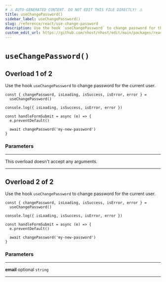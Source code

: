 ```yaml
---
# ⚠️ AUTO-GENERATED CONTENT. DO NOT EDIT THIS FILE DIRECTLY! ⚠️
title: useChangePassword()
sidebar_label: useChangePassword()
slug: /reference/react/use-change-password
description: Use the hook `useChangePassword` to change password for the current user.
custom_edit_url: https://github.com/nhost/nhost/edit/main/packages/react/src/hooks/user.ts#L137
---
```


# `useChangePassword()`

## Overload 1 of 2

Use the hook `useChangePassword` to change password for the current user.

```tsx
const { changePassword, isLoading, isSuccess, isError, error } =
  useChangePassword()

console.log({ isLoading, isSuccess, isError, error })

const handleFormSubmit = async (e) => {
  e.preventDefault()

  await changePassword('my-new-password')
}
```

### Parameters

---

<span className="light-grey">This overload doesn't accept any arguments.</span>

---

## Overload 2 of 2

Use the hook `useChangePassword` to change password for the current user.

```tsx
const { changePassword, isLoading, isSuccess, isError, error } =
  useChangePassword()

console.log({ isLoading, isSuccess, isError, error })

const handleFormSubmit = async (e) => {
  e.preventDefault()

  await changePassword('my-new-password')
}
```

### Parameters

---

**<span className="parameter-name">email</span>** <span className="optional-status">optional</span> `string`

---

